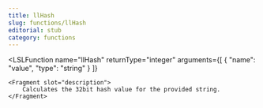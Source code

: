 ```yaml
---
title: llHash
slug: functions/llHash
editorial: stub
category: functions
---
```


<LSLFunction
	name="llHash"
	returnType="integer"
	arguments={[
	{
		"name": "value",
		"type": "string"
	}
]}
>
	<Fragment slot="description">
		Calculates the 32bit hash value for the provided string.
	</Fragment>
</LSLFunction>
